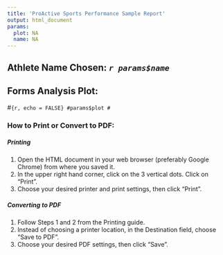 ```yaml
---
title: 'ProActive Sports Performance Sample Report'
output: html_document
params:
  plot: NA
  name: NA
---
```


## Athlete Name Chosen: *`r params$name`*

## Forms Analysis Plot:
#```{r, echo = FALSE}
#params$plot
#```

### How to Print or Convert to PDF:
##### *Printing*

1. Open the HTML document in your web browser (preferably Google Chrome) from where you saved it. 
2. In the upper right hand corner, click on the 3 vertical dots. Click on "Print". 
3. Choose your desired printer and print settings, then click "Print". 

##### *Converting to PDF*

1. Follow Steps 1 and 2 from the Printing guide. 
2. Instead of choosing a printer location, in the Destination field, choose "Save to PDF". 
3. Choose your desired PDF settings, then click "Save". 